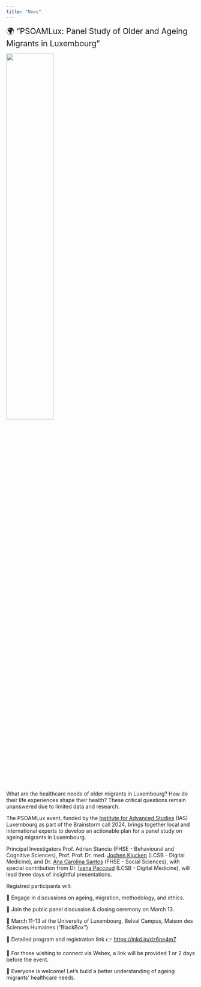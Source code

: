 ```yaml
---
title: "News"
---
```


<!-- Google tag (gtag.js) -->
<script async src="https://www.googletagmanager.com/gtag/js?id=G-VLRYTQT397"></script>
<script>
  window.dataLayer = window.dataLayer || [];
  function gtag(){dataLayer.push(arguments);}
  gtag('js', new Date());

  gtag('config', 'G-VLRYTQT397');
</script>

[🌍 “PSOAMLux: Panel Study of Older and Ageing Migrants in Luxembourg”]{style="font-size: 1.5em"}

![](img/psoamlux.png){.lightbox width=50% fig-align="center"}

What are the healthcare needs of older migrants in Luxembourg? How do their life experiences shape their health? These critical questions remain unanswered due to limited data and research.
 
The PSOAMLux event, funded by the [Institute for Advanced Studies](https://www.uni.lu/research-en/ias/) (IAS) Luxembourg as part of the Brainstorm call 2024, brings together local and international experts to develop an actionable plan for a panel study on ageing migrants in Luxembourg.
 
Principal Investigators Prof. Adrian Stanciu (FHSE - Behavioural and Cognitive Sciences), Prof. Prof. Dr. med. [Jochen Klucken](https://www.uni.lu/lcsb-en/people/jochen-klucken/) (LCSB - Digital Medicine), and Dr. [Ana Carolina Santos](https://www.uni.lu/fhse-en/people/ana-carolina-teixeira-santos/) (FHSE - Social Sciences), with special contribution from Dr. [Ivana Paccoud](https://www.uni.lu/lcsb-en/people/ivana-paccoud/) (LCSB - Digital Medicine), will lead three days of insightful presentations. 

Registred participants will:
 
🔹 Engage in discussions on ageing, migration, methodology, and ethics.

🔹 Join the public panel discussion & closing ceremony on March 13.
 
📅 March 11-13 at the University of Luxembourg, Belval Campus, Maison des Sciences Humaines (“BlackBox”)
 
🔗 Detailed program and registration link 👉  <https://lnkd.in/dz6ne4m7>
 
📩 For those wishing to connect via Webex, a link will be provided 1 or 2 days before the event.
 
👥 Everyone is welcome! Let’s build a better understanding of ageing migrants' healthcare needs.
 

